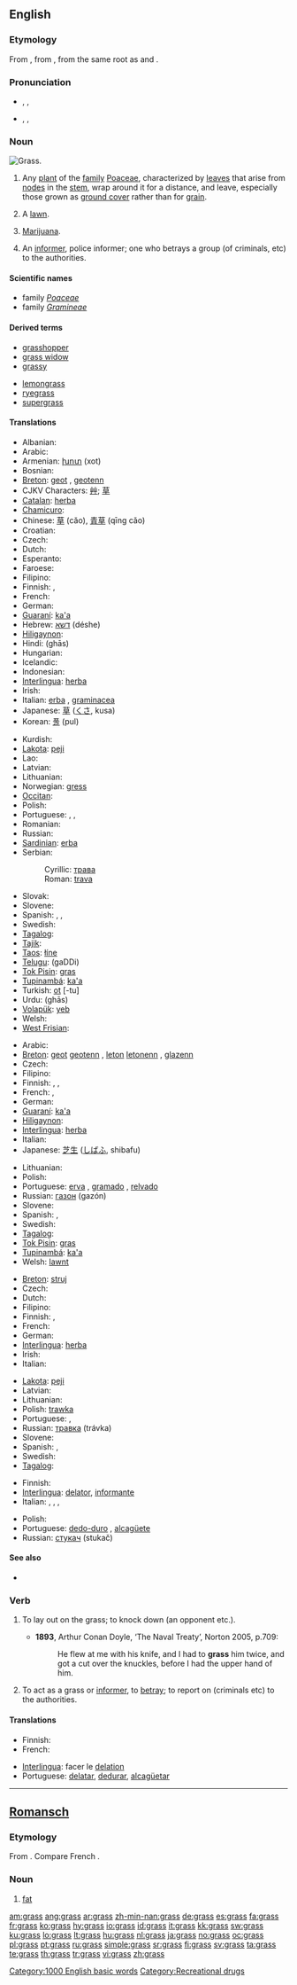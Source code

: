 {{wikipedia}}
==English==

===Etymology===
From {{etyl|ang|en}} {{term|græs|lang=ang}}, from {{proto|Germanic|lang=en}}, from the same {{proto|Indo-European|lang=en}} root as {{term|grow|lang=en}} and {{term|green|lang=en}}.

===Pronunciation===
* {{a|RP}} {{enPR|gräs}}, {{IPA|/ɡɹɑːs/}}, {{SAMPA|/grA:s/}}
*: {{audio|en-gb-grass.ogg|Audio (RP)}}
*: {{rhymes|ɑːs}}
* {{a|northern England|US}} {{enPR|grăs}}, {{IPA|/ɡɹæs/}}, {{SAMPA|/gr{s/}}
*: {{audio|en-us-grass.ogg|Audio (US)}}
*: {{rhymes|æs}}

===Noun===
[[Image:Grass-JW.jpg|thumb|right|Grass.]]
{{en-noun|es|-}}

# {{context|countable|uncountable}} Any [[plant]] of the [[family]] [[Poaceae]], characterized by [[leaves]] that arise from [[node]]s in the [[stem]], wrap around it for a distance, and leave, especially those grown as [[ground cover]] rather than for [[grain]].
# A [[lawn]].
# {{context|slang|uncountable}} [[marijuana|Marijuana]].
# {{slang}} An [[informer]], police informer; one who betrays a group (of criminals, etc) to the authorities.

====Scientific names====
* family ''[[Poaceae]]''
* family ''[[Gramineae]]'' {{italbrac|alternative name}}

====Derived terms====
{{top2}}
* [[grasshopper]]
* [[grass widow]]
* [[grassy]]
{{mid2}}
* [[lemongrass]]
* [[ryegrass]]
* [[supergrass]]
{{bottom}}

====Translations====
{{trans-top|ground cover plant}}
* Albanian: {{t+|sq|bar|m|xs=Albanian}}
* Arabic: {{t-|ar|حشيش|m|alt=حَشيش|tr=ħashísh|sc=Arab}}
* Armenian: [[խոտ]] (xot)
* Bosnian: {{t-|bs|trava|f}}
* [[Breton]]: [[geot]] {{c}}, [[geotenn]] {{f|s}}
* CJKV Characters: [[艸]]; [[草]]
* [[Catalan]]: [[herba]] {{f}}
* [[Chamicuro]]: {{tø|ccc|c̈homajshi}}
* Chinese: [[草]] (căo), [[青草]] (qīng cǎo)
* Croatian: {{t-|hr|trava|f}}
* Czech: {{t-|cs|tráva|f}}
* Dutch: {{t+|nl|gras|n}}
* Esperanto: {{t-|eo|herbo|xs=Esperanto}}
* Faroese: {{t-|fo|gras|n|xs=Faroese}}
* Filipino: {{tø|fil|damo|xs=Filipino}}
* Finnish: {{t+|fi|heinä}}, {{t+|fi|ruoho}}
* French: {{t+|fr|herbe|f}}
* German: {{t+|de|Gras|n}}
* [[Guaraní]]: [[ka'a]]
* Hebrew: [[דשא]] (déshe) {{m}}
* [[Hiligaynon]]: {{tø|hil|hilamon|xs=Hiligaynon}}
* Hindi: {{t-|hi|घास|f|sc=Deva|xs=Hindi}} (ghās)
* Hungarian: {{t+|hu|fű}}
* Icelandic: {{t+|is|gras|n}}
* Indonesian: {{t+|id|rumput|xs=Indonesian}}
* [[Interlingua]]: [[herba]]
* Irish: {{t+|ga|féar|xs=Irish}}
* Italian: [[erba]] {{f}}, [[graminacea]] {{f}}
* Japanese: [[草]] ([[くさ]], kusa)
* Korean: [[풀]] (pul)
{{trans-mid}}
* Kurdish: {{ku-Arab|[[گیا]]}} {{g|Kurdish}}
* [[Lakota]]: [[peji]]
* Lao: {{t+|lo|ຫຍ້າ|tr=ñaa|sc=Laoo|xs=Lao}}
* Latvian: {{t-|lv|zāle|f|xs=Latvian}}
* Lithuanian: {{t+|lt|žolė|f|xs=Lithuanian}}
* Norwegian: [[gress]] {{n}}
* [[Occitan]]: {{t+|oc|èrba|f|xs=Occitan}}
* Polish: {{t+|pl|trawa|f}}
* Portuguese: {{t+|pt|erva|f}}, {{t+|pt|grama|f}}, {{t+|pt|relva|f}}
* Romanian: {{t-|ro|iarbă|f}}
* Russian: {{t+|ru|трава|f|tr=travá|sc=Cyrl}}
* [[Sardinian]]: [[erba]] {{f}}
* Serbian:
*: Cyrillic: [[трава#Serbian|трава]] {{f}}
*: Roman: [[trava#Serbian|trava]] {{f}}
* Slovak: {{t-|sk|tráva|f}}
* Slovene: {{t+|sl|trava|f}}
* Spanish: {{t+|es|pasto|m}}, {{t+|es|hierba|f}}, {{t+|es|grama|f}}
* Swedish: {{t+|sv|gräs|n}}
* [[Tagalog]]: {{t-|tl|damo|xs=Tagalog}}
* [[Tajik]]: {{t|tg|сабза|tr=sabza|sc=Cyrl}}
* [[Taos]]: [[łíne]]
* [[Telugu]]: {{t|te|గడ్డి|sc=Telu}} (gaDDi)
* [[Tok Pisin]]: [[gras]]
* [[Tupinambá]]: [[ka'a]]
* Turkish: [[ot]] [-tu]
* Urdu: {{t-|ur|گهاس|f|sc=ur-Arab|xs=Urdu}} (ghās)
* [[Volapük]]: [[yeb]]
* Welsh: {{t-|cy|glaswellt|m|xs=Welsh}}
* [[West Frisian]]: {{t-|fy|gers|c|xs=West Frisian}}
{{trans-bottom}}

{{trans-top|lawn}}
* Arabic: {{t-|ar|حشيش|m|alt=حَشيش|sc=Arab}}
* [[Breton]]: [[geot]] {{c}} [[geotenn]] {{f|s}}, [[leton]] {{c}} [[letonenn]] {{f|s}}, [[glazenn]] {{f}}
* Czech: {{t-|cs|trávník|m}}
* Filipino: {{tø|fil|damuhan|xs=Filipino}}
* Finnish: {{t-|fi|nurmi}}, {{t+|fi|nurmikko}}, {{t+|fi|ruoho}}
* French: {{t+|fr|pelouse|f}}, {{t+|fr|gazon|m}}
* German: {{t+|de|Rasen|m}}
* [[Guaraní]]: [[ka'a]]
* [[Hiligaynon]]: {{tø|hil|hilamnan|xs=Hiligaynon}}
* [[Interlingua]]: [[herba]]
* Italian: {{t+|it|prato|m}}
* Japanese: [[芝生]] ([[しばふ]], shibafu)
{{trans-mid}}
* Lithuanian: {{t+|lt|žolė|f|xs=Lithuanian}}
* Polish: {{t+|pl|trawnik|m}}
* Portuguese: [[erva]] {{f}}, [[gramado]] {{m}}, [[relvado]] {{m}}
* Russian: [[газон#Russian|газон]] {{m}} (gazón)
* Slovene: {{t-|sl|trata|f}}
* Spanish: {{t+|es|hierba|f}}, {{t+|es|césped|m}}
* Swedish: {{t+|sv|gräs}}
* [[Tagalog]]: {{t-|tl|damuhan|xs=Tagalog}}
* [[Tok Pisin]]: [[gras]]
* [[Tupinambá]]: [[ka'a]]
* Welsh: [[lawnt]] {{f}}
{{trans-bottom}}

{{trans-top|marijuana}}
* [[Breton]]: [[struj]] {{m}}
* Czech: {{t-|cs|tráva|f}}
* Dutch: {{t+|nl|wiet|m}}
* Filipino: {{tø|fil|damo|xs=Filipino}}
* Finnish: {{t+|fi|ruoho}}, {{t+|fi|pilvi}}
* French: {{t+|fr|herbe|f}}
* German: {{t+|de|Gras|n}}
* [[Interlingua]]: [[herba]]
* Irish: {{t+|ga|féar|xs=Irish}}
* Italian: {{t+|it|erba|f}}
{{trans-mid}}
* [[Lakota]]: [[peji]]
* Latvian: {{t-|lv|zāle|f|xs=Latvian}}
* Lithuanian: {{t+|lt|žolė|f|xs=Lithuanian}}
* Polish: [[trawka]] {{f}}
* Portuguese: {{t+|pt|erva|f}}, {{t+|pt|mato|m}}
* Russian: [[травка#Russian|травка]] {{f}} (trávka)
* Slovene: {{t+|sl|trava|f}}
* Spanish: {{t+|es|hierba|f}}, {{t+|es|mota|f}}
* Swedish: {{t+|sv|gräs}}
* [[Tagalog]]: {{t-|tl|damo|xs=Tagalog}}
{{trans-bottom}}

{{trans-top|informer}}
* Finnish: {{t+|fi|vasikka}}
* [[Interlingua]]: [[delator]], [[informante]]
* Italian: {{t-|it|spia|f}}, {{t+|it|delatore|m}}, {{t-|it|pentito|m}}, {{t+|it|traditore|m}}
{{trans-mid}}
* Polish: {{t+|pl|kapuś|m}}
* Portuguese: [[dedo-duro]] {{m}}, [[alcagüete]] {{m}}
* Russian: [[стукач#Russian|стукач]] {{m}} (stukač)
{{trans-bottom}}

====See also====
* {{specieslite|Poaceae}}

===Verb===
{{en-verb|grass|es}}

# {{transitive}} To lay out on the grass; to knock down (an opponent etc.).
#* '''1893''', Arthur Conan Doyle, ‘The Naval Treaty’, Norton 2005, p.709:
#*: He flew at me with his knife, and I had to '''grass''' him twice, and got a cut over the knuckles, before I had the upper hand of him.
# {{context|transitive|or|intransitive|slang}} To act as a grass or [[informer]], to [[betray]]; to report on (criminals etc) to the authorities.

====Translations====
{{trans-top|to inform on}}
* Finnish: {{t+|fi|vasikoida}}
* French: {{t+|fr|moucharder}}
{{trans-mid}}
* [[Interlingua]]: facer le [[delation]]
* Portuguese: [[delatar]], [[dedurar]], [[alcagüetar]]
{{trans-bottom}}

[[Category:1000 English basic words]]
[[Category:Recreational drugs]]

----

==[[Romansch]]==

===Etymology===
From {{etyl|la|rm}} {{term|crassus|lang=la}}. Compare French {{term|graisse|lang=fr}}.

===Noun===
{{infl|rm|noun|gender=m}}

# [[fat]]

[[am:grass]]
[[ang:grass]]
[[ar:grass]]
[[zh-min-nan:grass]]
[[de:grass]]
[[es:grass]]
[[fa:grass]]
[[fr:grass]]
[[ko:grass]]
[[hy:grass]]
[[io:grass]]
[[id:grass]]
[[it:grass]]
[[kk:grass]]
[[sw:grass]]
[[ku:grass]]
[[lo:grass]]
[[lt:grass]]
[[hu:grass]]
[[nl:grass]]
[[ja:grass]]
[[no:grass]]
[[oc:grass]]
[[pl:grass]]
[[pt:grass]]
[[ru:grass]]
[[simple:grass]]
[[sr:grass]]
[[fi:grass]]
[[sv:grass]]
[[ta:grass]]
[[te:grass]]
[[th:grass]]
[[tr:grass]]
[[vi:grass]]
[[zh:grass]]